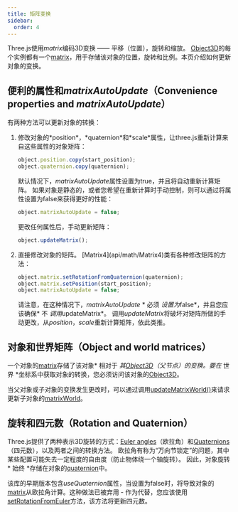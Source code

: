 ```yaml
---
title: 矩阵变换
sidebar:
  order: 4
---
```


Three.js使用*matrix*编码3D变换 —— 平移（位置），旋转和缩放。
[Object3D](api/core/Object3D)的每个实例都有一个[matrix](api/core/Object3D#matrix)，用于存储该对象的位置，旋转和比例。本页介绍如何更新对象的变换。

## 便利的属性和*matrixAutoUpdate*（Convenience properties and _matrixAutoUpdate_）

有两种方法可以更新对象的转换：

<ol>
<li>
修改对象的*position*，*quaternion*和*scale*属性，让three.js重新计算来自这些属性的对象矩阵：

```javascript
object.position.copy(start_position);
object.quaternion.copy(quaternion);
```

默认情况下，*matrixAutoUpdate*属性设置为true，并且将自动重新计算矩阵。
如果对象是静态的，或者您希望在重新计算时手动控制，则可以通过将属性设置为false来获得更好的性能：

```javascript
object.matrixAutoUpdate = false;
```

更改任何属性后，手动更新矩阵：

```javascript
object.updateMatrix();
```

</li>
<li>
直接修改对象的矩阵。 [Matrix4](api/math/Matrix4)类有各种修改矩阵的方法：

```javascript
object.matrix.setRotationFromQuaternion(quaternion);
object.matrix.setPosition(start_position);
object.matrixAutoUpdate = false;
```

请注意，在这种情况下，_matrixAutoUpdate_ * 必须 *设置为*false*，并且您应该确保* 不 *调用*updateMatrix*。
调用*updateMatrix*将破坏对矩阵所做的手动更改，从*position*，*scale*重新计算矩阵，依此类推。

</li>
</ol>

## 对象和世界矩阵（Object and world matrices）

一个对象的[matrix](api/core/Object3D#matrix)存储了该对象* 相对于 *其[Object3D](api/core/Object3D#parent)（父节点）的变换。要在* 世界 *坐标系中获取对象的转换，您必须访问该对象的[Object3D](api/core/Object3D#matrixWorld)。

当父对象或子对象的变换发生更改时，可以通过调用[updateMatrixWorld()](api/core/Object3D#updateMatrixWorld)来请求更新子对象的[matrixWorld](api/core/Object3D#matrixWorld)。

## 旋转和四元数（Rotation and Quaternion）

Three.js提供了两种表示3D旋转的方式：[Euler angles](api/math/Euler)（欧拉角）和[Quaternions](api/math/Quaternion)（四元数），以及两者之间的转换方法。 欧拉角有称为“万向节锁定”的问题，其中某些配置可能失去一定程度的自由度（防止物体绕一个轴旋转）。 因此，对象旋转* 始终 *存储在对象的[quaternion](api/core/Object3D#quaternion)中。

该库的早期版本包含*useQuaternion*属性，当设置为false时，将导致对象的[matrix](api/core/Object3D#matrix)从欧拉角计算。这种做法已被弃用 - 作为代替，您应该使用[setRotationFromEuler](api/core/Object3D#setRotationFromEuler)方法，该方法将更新四元数。
